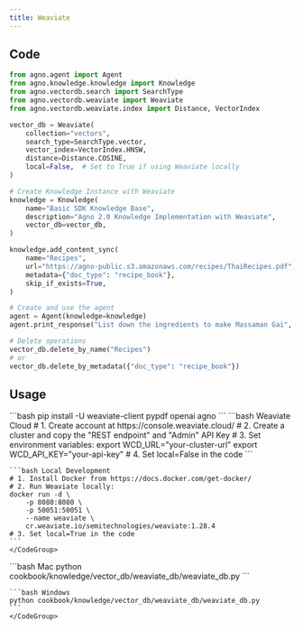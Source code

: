 ```yaml
---
title: Weaviate 
---
```


## Code

```python cookbook/knowledge/vector_db/weaviate_db/weaviate_db.py
from agno.agent import Agent
from agno.knowledge.knowledge import Knowledge
from agno.vectordb.search import SearchType
from agno.vectordb.weaviate import Weaviate
from agno.vectordb.weaviate.index import Distance, VectorIndex

vector_db = Weaviate(
    collection="vectors",
    search_type=SearchType.vector,
    vector_index=VectorIndex.HNSW,
    distance=Distance.COSINE,
    local=False,  # Set to True if using Weaviate locally
)

# Create Knowledge Instance with Weaviate
knowledge = Knowledge(
    name="Basic SDK Knowledge Base",
    description="Agno 2.0 Knowledge Implementation with Weaviate",
    vector_db=vector_db,
)

knowledge.add_content_sync(
    name="Recipes",
    url="https://agno-public.s3.amazonaws.com/recipes/ThaiRecipes.pdf",
    metadata={"doc_type": "recipe_book"},
    skip_if_exists=True,
)

# Create and use the agent
agent = Agent(knowledge=knowledge)
agent.print_response("List down the ingredients to make Massaman Gai", markdown=True)

# Delete operations
vector_db.delete_by_name("Recipes")
# or
vector_db.delete_by_metadata({"doc_type": "recipe_book"})
```

## Usage

<Steps>
  <Snippet file="create-venv-step.mdx" />

  <Step title="Install libraries">
    ```bash
    pip install -U weaviate-client pypdf openai agno
    ```
  </Step>

  <Step title="Setup Weaviate">
    <CodeGroup>
    ```bash Weaviate Cloud
    # 1. Create account at https://console.weaviate.cloud/
    # 2. Create a cluster and copy the "REST endpoint" and "Admin" API Key
    # 3. Set environment variables:
    export WCD_URL="your-cluster-url" 
    export WCD_API_KEY="your-api-key"
    # 4. Set local=False in the code
    ```

    ```bash Local Development
    # 1. Install Docker from https://docs.docker.com/get-docker/
    # 2. Run Weaviate locally:
    docker run -d \
        -p 8080:8080 \
        -p 50051:50051 \
        --name weaviate \
        cr.weaviate.io/semitechnologies/weaviate:1.28.4
    # 3. Set local=True in the code
    ```
    </CodeGroup>
  </Step>
  <Step title="Run Agent">
    <CodeGroup>
    ```bash Mac
    python cookbook/knowledge/vector_db/weaviate_db/weaviate_db.py
    ```

    ```bash Windows
    python cookbook/knowledge/vector_db/weaviate_db/weaviate_db.py
    ```
    </CodeGroup>
  </Step>
</Steps>